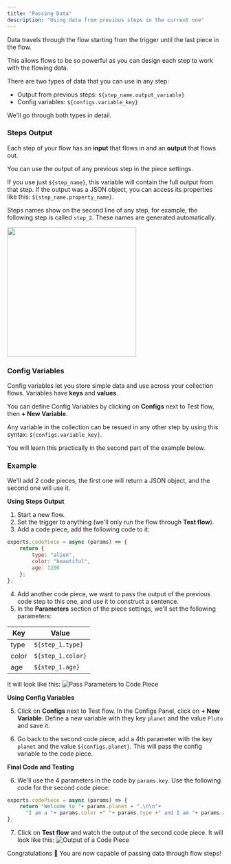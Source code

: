 ```yaml
---
title: "Passing Data"
description: "Using data from previous steps in the current one"
---
```


Data travels through the flow starting from the trigger until the last piece in the flow.

This allows flows to be so powerful as you can design each step to work with the flowing data.

There are two types of data that you can use in any step:

- Output from previous steps: `${step_name.output_variable}`
- Config variables: `${configs.variable_key}`

We'll go through both types in detail.

### Steps Output

Each step of your flow has an **input** that flows in and an **output** that flows out.

You can use the output of any previous step in the piece settings.

If you use just `${step_name}`, this variable will contain the full output from that step. If the output was a JSON object, you can access its properties like this: `${step_name.property_name}`.

Steps names show on the second line of any step, for example, the following step is called `step_2`. These names are generated automatically.

<img width="300" src="/resources/screenshots/using-activepieces-step-name.png" />

### Config Variables

Config variables let you store simple data and use across your collection flows. Variables have **keys** and **values**.

You can define Config Variables by clicking on **Configs** next to Test flow, then **+ New Variable**.

Any variable in the collection can be resued in any other step by using this syntax: `${configs.variable_key}`.

You will learn this practically in the second part of the example below.

### Example

We'll add 2 code pieces, the first one will return a JSON object, and the second one will use it.

**Using Steps Output**

1. Start a new flow.
2. Set the trigger to anything (we'll only run the flow through **Test flow**).
3. Add a code piece, add the following code to it:
```javascript
exports.codePiece = async (params) => {
    return {
        type: "alien",
        color: "beautiful",
        age: 1200
    };
};
```
4. Add another code piece, we want to pass the output of the previous code step to this one, and use it to construct a sentence.
5. In the **Parameters** section of the piece settings, we'll set the following parameters:

| Key | Value |
| - | - |
| type | `${step_1.type}` |
| color | `${step_1.color}` |
| age | `${step_1.age}` |

It will look like this:
![Pass Parameters to Code Piece](/resources/screenshots/using-activepieces-code-params.png)

**Using Config Variables**

5. Click on **Configs** next to Test flow. In the Configs Panel, click on **+ New Variable**. Define a new variable with they key `planet` and the value `Pluto` and save it.

6. Go back to the second code piece, add a 4th parameter with the key `planet` and the value `${configs.planet}`. This will pass the config variable to the code piece.

**Final Code and Testing**

6. We'll use the 4 parameters in the code by `params.key`. Use the following code for the second code piece:
```javascript
exports.codePiece = async (params) => {
    return "Welcome to "+ params.planet + ".\n\n"+
      "I am a "+ params.color +" "+ params.type +" and I am "+ params.age +" years old!";
};
```

7. Click on **Test flow** and watch the output of the second code piece. It will look like this:
![Output of a Code Piece](/resources/screenshots/using-activepieces-code-output.png)

Congratulations 🎉 You are now capable of passing data through flow steps!